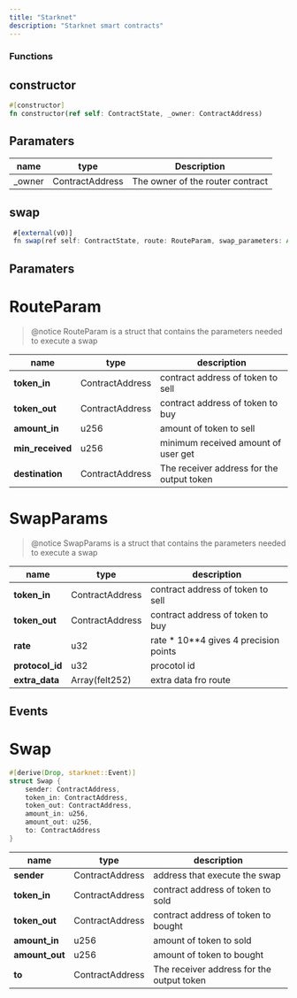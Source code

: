 ```yaml
---
title: "Starknet"
description: "Starknet smart contracts"
---
```


### Functions

## constructor

```rust
#[constructor]
fn constructor(ref self: ContractState, _owner: ContractAddress)
```
## Paramaters

| name                                  |      type          |         Description      |
| ------------------------------------- | ----------------- | ------------------------ |
| _owner                                | ContractAddress    | The owner of the router contract |



## swap

```typescript
 #[external(v0)]
 fn swap(ref self: ContractState, route: RouteParam, swap_parameters: Array<SwapParams>)
```

## Paramaters

# RouteParam
> @notice RouteParam is a struct that contains the parameters needed to execute a swap

| name | type | description |
| ---- | ---- | ----------- |
| **token_in** | ContractAddress | contract address of token to sell |
| **token_out** | ContractAddress | contract address of token to buy |
| **amount_in** | u256 | amount of token to sell |
| **min_received** | u256 | minimum received amount of user get |
| **destination** | ContractAddress | The receiver address for the output token |


# SwapParams
> @notice SwapParams is a struct that contains the parameters needed to execute a swap

| name | type | description |
| ---- | ---- | ----------- |
| **token_in** | ContractAddress | contract address of token to sell |
| **token_out** | ContractAddress | contract address of token to buy |
| **rate** | u32 | rate * 10**4 gives 4 precision points |
| **protocol_id** | u32 | procotol id |
| **extra_data** | Array(felt252) | extra data fro route |

## Events

# Swap

```rust
#[derive(Drop, starknet::Event)]
struct Swap {
    sender: ContractAddress,
    token_in: ContractAddress,
    token_out: ContractAddress,
    amount_in: u256,
    amount_out: u256,
    to: ContractAddress
}
```


| name              | type            | description |
| ----------------- | --------------- | ----------- |
| **sender**        | ContractAddress | address that execute the swap |
| **token_in**      | ContractAddress | contract address of token to sold |
| **token_out**     | ContractAddress | contract address of token to bought |
| **amount_in**     | u256            | amount of token to sold |
| **amount_out**    | u256            | amount of token to bought |
| **to**            | ContractAddress | The receiver address for the output token |



